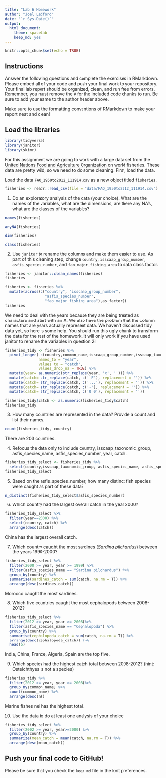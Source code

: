 ```yaml
---
title: "Lab 6 Homework"
author: "Joel Ledford"
date: "`r Sys.Date()`"
output:
  html_document: 
    theme: spacelab
    keep_md: yes
---
```


```r
knitr::opts_chunk$set(echo = TRUE)
```

## Instructions
Answer the following questions and complete the exercises in RMarkdown. Please embed all of your code and push your final work to your repository. Your final lab report should be organized, clean, and run free from errors. Remember, you must remove the `#` for the included code chunks to run. Be sure to add your name to the author header above.  

Make sure to use the formatting conventions of RMarkdown to make your report neat and clean!  

## Load the libraries
```r
library(tidyverse)
library(janitor)
library(skimr)
```

For this assignment we are going to work with a large data set from the [United Nations Food and Agriculture Organization](http://www.fao.org/about/en/) on world fisheries. These data are pretty wild, so we need to do some cleaning. First, load the data.  

Load the data `FAO_1950to2012_111914.csv` as a new object titled `fisheries`.
```r
fisheries <- readr::read_csv(file = "data/FAO_1950to2012_111914.csv")
```

1. Do an exploratory analysis of the data (your choice). What are the names of the variables, what are the dimensions, are there any NA's, what are the classes of the variables?  
```r
names(fisheries)
```
```r
anyNA(fisheries)
```
```r
dim(fisheries)
```
```r
class(fisheries)
```

2. Use `janitor` to rename the columns and make them easier to use. As part of this cleaning step, change `country`, `isscaap_group_number`, `asfis_species_number`, and `fao_major_fishing_area` to data class factor. 
```r
fisheries <- janitor::clean_names(fisheries)
fisheries
```

```r
fisheries <- fisheries %>% 
  mutate(across(c("country", "isscaap_group_number",
                  "asfis_species_number",
                  "fao_major_fishing_area"),as_factor))
fisheries
```

We need to deal with the years because they are being treated as characters and start with an X. We also have the problem that the column names that are years actually represent data. We haven't discussed tidy data yet, so here is some help. You should run this ugly chunk to transform the data for the rest of the homework. It will only work if you have used janitor to rename the variables in question 2!
```r
fisheries_tidy <- fisheries %>% 
  pivot_longer(-c(country,common_name,isscaap_group_number,isscaap_taxonomic_group,asfis_species_number,asfis_species_name,fao_major_fishing_area,measure),
               names_to = "year",
               values_to = "catch",
               values_drop_na = TRUE) %>% 
  mutate(year= as.numeric(str_replace(year, 'x', ''))) %>% 
  mutate(catch= str_replace(catch, c(' F'), replacement = '')) %>% 
  mutate(catch= str_replace(catch, c('...'), replacement = '')) %>% 
  mutate(catch= str_replace(catch, c('-'), replacement = '')) %>% 
  mutate(catch= str_replace(catch, c('0 0'), replacement = ''))

fisheries_tidy$catch <- as.numeric(fisheries_tidy$catch)
fisheries_tidy
```

3. How many countries are represented in the data? Provide a count and list their names.
```r
count(fisheries_tidy, country)
```
There are 203 countries.

4. Refocus the data only to include country, isscaap_taxonomic_group, asfis_species_name, asfis_species_number, year, catch.
```r
fisheries_tidy_select <- fisheries_tidy %>% 
  select(country,isscaap_taxonomic_group, asfis_species_name, asfis_species_number, year, catch )
fisheries_tidy_select
```

5. Based on the asfis_species_number, how many distinct fish species were caught as part of these data?
```r
n_distinct(fisheries_tidy_select$asfis_species_number)
```

6. Which country had the largest overall catch in the year 2000?
```r
fisheries_tidy_select %>% 
  filter(year==2000) %>% 
  select(country, catch) %>% 
  arrange(desc(catch))
```
China has the largest overall catch.

7. Which country caught the most sardines (_Sardina pilchardus_) between the years 1990-2000?
```r
fisheries_tidy_select %>% 
  filter(2000 >= year, year >= 1999) %>% 
  filter(asfis_species_name == "Sardina pilchardus") %>% 
  group_by(country) %>%  
  summarise(sardines_catch = sum(catch, na.rm = T)) %>% 
  arrange(desc(sardines_catch))
```

Morocco caught the most sardines.

8. Which five countries caught the most cephalopods between 2008-2012?
```r
fisheries_tidy_select %>% 
  filter(2012 >= year, year >= 2008)%>% 
  filter(asfis_species_name == "Cephalopoda") %>% 
  group_by(country) %>%  
  summarise(cephalopoda_catch = sum(catch, na.rm = T)) %>% 
  arrange(desc(cephalopoda_catch)) %>% 
  head(5)
```
India, China, France, Algeria, Spain are the top five.

9. Which species had the highest catch total between 2008-2012? (hint: Osteichthyes is not a species)
```r
fisheries_tidy %>% 
  filter(2012 >= year, year >= 2008)%>% 
  group_by(common_name) %>%  
  count(common_name) %>% 
  arrange(desc(n))
```
Marine fishes nei has the highest total.

10. Use the data to do at least one analysis of your choice.
```r
fisheries_tidy_select %>% 
  filter(2002 >= year, year>=2000) %>% 
  group_by(country) %>% 
  summarize(mean_catch = mean(catch, na.rm = T)) %>% 
  arrange(desc(mean_catch))
```

## Push your final code to GitHub!
Please be sure that you check the `keep md` file in the knit preferences.   